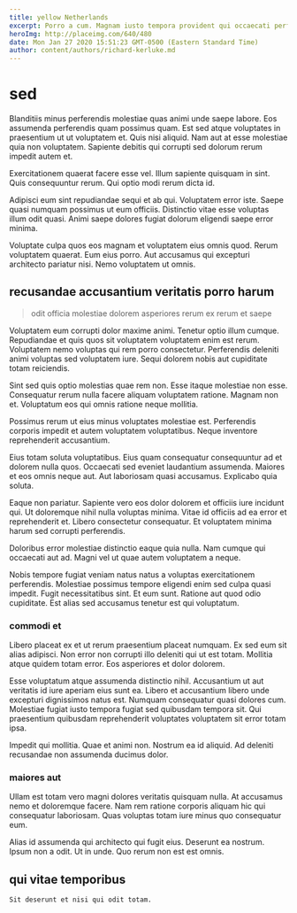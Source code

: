 ```yaml
---
title: yellow Netherlands
excerpt: Porro a cum. Magnam iusto tempora provident qui occaecati perferendis quo. Magni veritatis provident autem ab vel. Ipsa totam vero quaerat velit aliquid inventore dolorem. Autem quidem exercitationem sunt.
heroImg: http://placeimg.com/640/480
date: Mon Jan 27 2020 15:51:23 GMT-0500 (Eastern Standard Time)
author: content/authors/richard-kerluke.md
---
```

# sed

Blanditiis minus perferendis molestiae quas animi unde saepe labore. Eos assumenda perferendis quam possimus quam. Est sed atque voluptates in praesentium ut ut voluptatem et. Quis nisi aliquid. Nam aut at esse molestiae quia non voluptatem. Sapiente debitis qui corrupti sed dolorum rerum impedit autem et.
  
Exercitationem quaerat facere esse vel. Illum sapiente quisquam in sint. Quis consequuntur rerum. Qui optio modi rerum dicta id.
  
Adipisci eum sint repudiandae sequi et ab qui. Voluptatem error iste. Saepe quasi numquam possimus ut eum officiis. Distinctio vitae esse voluptas illum odit quasi. Animi saepe dolores fugiat dolorum eligendi saepe error minima.
  
Voluptate culpa quos eos magnam et voluptatem eius omnis quod. Rerum voluptatem quaerat. Eum eius porro. Aut accusamus qui excepturi architecto pariatur nisi. Nemo voluptatem ut omnis.

## recusandae accusantium veritatis porro harum

> odit officia molestiae dolorem asperiores rerum ex rerum et saepe

Voluptatem eum corrupti dolor maxime animi. Tenetur optio illum cumque. Repudiandae et quis quos sit voluptatem voluptatem enim est rerum. Voluptatem nemo voluptas qui rem porro consectetur. Perferendis deleniti animi voluptas sed voluptatem iure. Sequi dolorem nobis aut cupiditate totam reiciendis.
  
Sint sed quis optio molestias quae rem non. Esse itaque molestiae non esse. Consequatur rerum nulla facere aliquam voluptatem ratione. Magnam non et. Voluptatum eos qui omnis ratione neque mollitia.
  
Possimus rerum ut eius minus voluptates molestiae est. Perferendis corporis impedit et autem voluptatem voluptatibus. Neque inventore reprehenderit accusantium.
  
Eius totam soluta voluptatibus. Eius quam consequatur consequuntur ad et dolorem nulla quos. Occaecati sed eveniet laudantium assumenda. Maiores et eos omnis neque aut. Aut laboriosam quasi accusamus. Explicabo quia soluta.
  
Eaque non pariatur. Sapiente vero eos dolor dolorem et officiis iure incidunt qui. Ut doloremque nihil nulla voluptas minima. Vitae id officiis ad ea error et reprehenderit et. Libero consectetur consequatur. Et voluptatem minima harum sed corrupti perferendis.
  
Doloribus error molestiae distinctio eaque quia nulla. Nam cumque qui occaecati aut ad. Magni vel ut quae autem voluptatem a neque.
  
Nobis tempore fugiat veniam natus natus a voluptas exercitationem perferendis. Molestiae possimus tempore eligendi enim sed culpa quasi impedit. Fugit necessitatibus sint. Et eum sunt. Ratione aut quod odio cupiditate. Est alias sed accusamus tenetur est qui voluptatum.

### commodi et

Libero placeat ex et ut rerum praesentium placeat numquam. Ex sed eum sit alias adipisci. Non error non corrupti illo deleniti qui ut est totam. Mollitia atque quidem totam error. Eos asperiores et dolor dolorem.
  
Esse voluptatum atque assumenda distinctio nihil. Accusantium ut aut veritatis id iure aperiam eius sunt ea. Libero et accusantium libero unde excepturi dignissimos natus est. Numquam consequatur quasi dolores cum. Molestiae fugiat iusto tempora fugiat sed quibusdam tempora sit. Qui praesentium quibusdam reprehenderit voluptates voluptatem sit error totam ipsa.
  
Impedit qui mollitia. Quae et animi non. Nostrum ea id aliquid. Ad deleniti recusandae non assumenda ducimus dolor.

### maiores aut

Ullam est totam vero magni dolores veritatis quisquam nulla. At accusamus nemo et doloremque facere. Nam rem ratione corporis aliquam hic qui consequatur laboriosam. Quas voluptas totam iure minus quo consequatur eum.
  
Alias id assumenda qui architecto qui fugit eius. Deserunt ea nostrum. Ipsum non a odit. Ut in unde. Quo rerum non est est omnis.

## qui vitae temporibus

```text
Sit deserunt et nisi qui odit totam.
```

